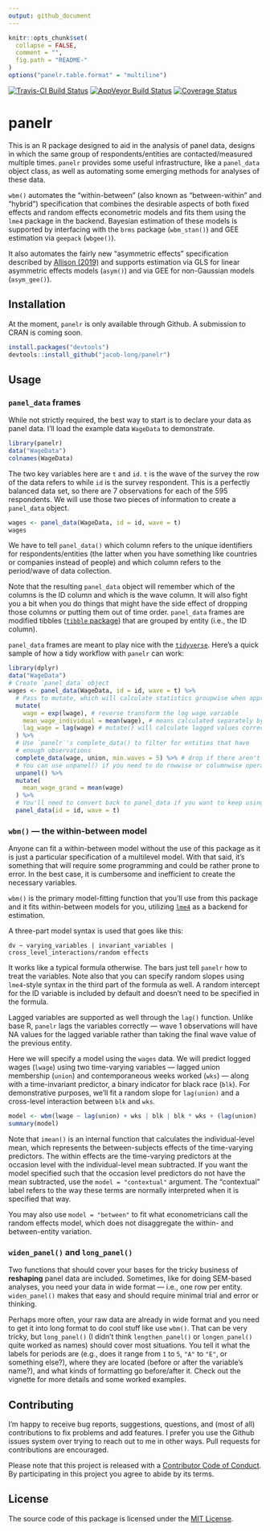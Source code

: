 ```yaml
---
output: github_document
---
```


<!-- README.md is generated from README.Rmd. Please edit that file -->

```r
knitr::opts_chunk$set(
  collapse = FALSE,
  comment = "",
  fig.path = "README-"
)
options("panelr.table.format" = "multiline")
```

[![Travis-CI Build Status](https://travis-ci.org/jacob-long/panelr.svg?branch=master)](https://travis-ci.org/jacob-long/panelr) [![AppVeyor Build Status](https://ci.appveyor.com/api/projects/status/github/jacob-long/panelr?branch=master&svg=true)](https://ci.appveyor.com/project/jacob-long/panelr) [![Coverage Status](https://img.shields.io/codecov/c/github/jacob-long/panelr/master.svg)](https://codecov.io/github/jacob-long/panelr?branch=master)


# panelr

This is an R package designed to aid in the analysis of panel data, 
designs in which the same group of respondents/entities are contacted/measured
multiple times. `panelr` provides some useful infrastructure, like a 
`panel_data` object class, as well as automating some emerging methods for
analyses of these data.

`wbm()` automates the "within-between" (also known as
"between-within" and "hybrid") specification that combines the
desirable aspects of both fixed effects and random effects econometric models
and fits them using the `lme4` package in the backend. Bayesian estimation of 
these models is supported by interfacing with the `brms` package (`wbm_stan()`)
and GEE estimation via `geepack` (`wbgee()`). 

It also automates the fairly new "asymmetric effects" specification described
by [Allison (2019)](http://journals.sagepub.com/doi/10.1177/2378023119826441)
and supports estimation via GLS for linear asymmetric effects
models (`asym()`) and via GEE for non-Gaussian models (`asym_gee()`).

## Installation

At the moment, `panelr` is only available through Github. A submission to 
CRAN is coming soon.

```r
install.packages("devtools")
devtools::install_github("jacob-long/panelr")
```

## Usage

### `panel_data` frames

While not strictly required, the best way to start is to declare your data
as panel data. I'll load the example data `WageData` to demonstrate.

```r
library(panelr)
data("WageData")
colnames(WageData)
```

The two key variables here are `t` and `id`. `t` is the wave of the survey the
row of the data refers to while `id` is the survey respondent. This is a 
perfectly balanced data set, so there are 7 observations for each of the 595
respondents. We will use those two pieces of information to create a 
`panel_data` object.

```r
wages <- panel_data(WageData, id = id, wave = t)
wages
```

We have to tell `panel_data()` which column refers to the unique identifiers
for respondents/entities (the latter when you have something like countries
or companies instead of people) and which column refers to the period/wave of
data collection. 

Note that the resulting `panel_data` object will remember which of the columns
is the ID column and which is the wave column. It will also fight you a bit 
when you do things that might have the side effect of dropping those columns
or putting them out of time order.
`panel_data` frames are modified tibbles 
([`tibble` package](http://tibble.tidyverse.org/)) that are grouped by entity 
(i.e., the ID column).

`panel_data` frames are meant to play nice with the 
[`tidyverse`](tidyverse.org). Here's a quick sample of how a tidy workflow
with `panelr` can work:

```r
library(dplyr)
data("WageData")
# Create `panel_data` object
wages <- panel_data(WageData, id = id, wave = t) %>%
  # Pass to mutate, which will calculate statistics groupwise when appropriate
  mutate(
    wage = exp(lwage), # reverse transform the log wage variable
    mean_wage_individual = mean(wage), # means calculated separately by entity
    lag_wage = lag(wage) # mutate() will calculate lagged values correctly
  ) %>%
  # Use `panelr`'s complete_data() to filter for entities that have
  # enough observations
  complete_data(wage, union, min.waves = 5) %>% # drop if there aren't 5 completions
  # You can use unpanel() if you need to do rowwise or columnwise operations
  unpanel() %>%
  mutate(
    mean_wage_grand = mean(wage)
  ) %>%
  # You'll need to convert back to panel_data if you want to keep using panelr functions
  panel_data(id = id, wave = t)

```


### `wbm()` --- the within-between model

Anyone can fit a within-between model without the use of this package as it is
just a particular specification of a multilevel model. With that said, it's 
something that will require some programming and could be rather prone to 
error. In the best case, it is cumbersome and inefficient to create the 
necessary variables. 

`wbm()` is the primary model-fitting function that you'll use from this package 
and it fits within-between models for you, utilizing
[`lme4`](https://cran.r-project.org/web/packages/lme4/index.html) as a 
backend for estimation. 

A three-part model syntax is used that goes like this:

`dv ~ varying_variables | invariant_variables | cross_level_interactions/random effects`

It works like a typical formula otherwise. The bars just tell `panelr` how to 
treat the variables. Note also that you can specify random slopes using
`lme4`-style syntax in the third part of the formula as well. A random intercept
for the ID variable is included by default and doesn't need to be specified
in the formula.

Lagged variables are supported as well through the `lag()` function. Unlike base
R, `panelr` lags the variables correctly --- wave 1 observations will have NA
values for the lagged variable rather than taking the final wave value of the
previous entity. 

Here we will specify a model using the `wages` data. We will predict 
logged wages (`lwage`) using two time-varying variables --- lagged
union membership (`union`) and contemporaneous weeks worked (`wks`) --- along 
with a time-invariant predictor, a binary indicator for black race (`blk`).
For demonstrative purposes, we'll fit a random slope for `lag(union)` and a 
cross-level interaction between `blk` and `wks`.

```r
model <- wbm(lwage ~ lag(union) + wks | blk | blk * wks + (lag(union) | id), data = wages)
summary(model)
```

Note that `imean()` is an internal function that calculates the individual-level
mean, which represents the between-subjects effects of the time-varying 
predictors. The within effects are the time-varying predictors at the occasion 
level with the individual-level mean subtracted. If you want the model specified
such that the occasion level predictors do not have the mean subtracted, use
the `model = "contextual"` argument. The "contextual" label refers to the way 
these terms are normally interpreted when it is specified that way. 

You may also use `model = "between"` to fit what econometricians call the 
random effects model, which does not disaggregate the within- and between-entity
variation.

### `widen_panel()` and `long_panel()`

Two functions that should cover your bases for the tricky business of 
**reshaping** panel data are included. Sometimes, like for doing SEM-based
analyses, you need your data in wide format --- i.e., one row per entity.
`widen_panel()` makes that easy and should require minimal trial and error or 
thinking.

Perhaps more often, your raw data are already in wide format and you need
to get it into long format to do cool stuff like use `wbm()`. That can be very
tricky, but `long_panel()` (I didn't think `lengthen_panel()` or `longen_panel()`
quite worked as names) should cover most situations. You tell it what the
labels for periods are (e.g., does it range from `1` to `5`, `"A"` to `"E"`,
or something else?), where they are located (before or after the variable's
name?), and what kinds of formatting go before/after it. Check out the
vignette for more details and some worked examples.

## Contributing

I'm happy to receive bug reports, suggestions, questions, and (most of all)
contributions to fix problems and add features. I prefer you use the Github 
issues system over trying to reach out to me in other ways. Pull requests for
contributions are encouraged.

Please note that this project is released with a 
[Contributor Code of Conduct](CONDUCT.md). By participating in this project you
agree to abide by its terms.

## License

The source code of this package is licensed under the 
[MIT License](http://opensource.org/licenses/mit-license.php).
